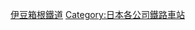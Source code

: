 {{Commonscat|Stations of Izuhakone Railway}}

[[Category:伊豆箱根鐵道|]]
[[Category:日本各公司鐵路車站|Category:日本各公司鐵路車站]]
{{DEFAULTSORT:Izu Hakone}}